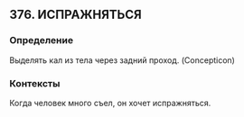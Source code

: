 ## 376. ИСПРАЖНЯТЬСЯ
### Определение
Выделять кал из тела через задний проход. (Concepticon)

### Контексты
Когда человек много съел, он хочет испражняться.

